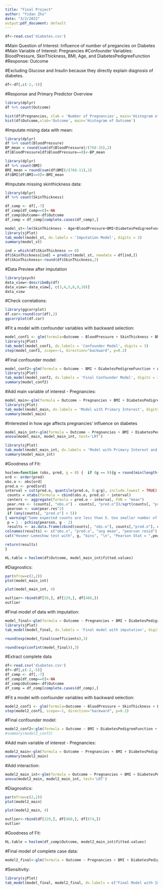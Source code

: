 ---
title: "Final Project"
author: "Yidan Zhu"
date: "3/2/2022"
output:pdf_document: default
---

```{r}
df<-read.csv('diabetes.csv')
```

#Main Question of Interest: Influence of number of pregancies on Diabetes
#Main Variable of Interest: Pregnancies
#Confounder Variables: BloodPressure, SkinThickness, BMI, Age, and DiabetesPedigreeFunction
#Response: Outcome

#Excluding Glucose and Insulin because they directly explain diagnosis of diabetes.
```{r}
df<-df[,c(-2,-5)]
```

#Response and Primary Predictor Overview
```{r}
library(dplyr)
df %>% count(Outcome)
```

```{r}
hist(df$Pregnancies, xlab = 'Number of Pregnancies', main='Histogram of Pregnancies')
hist(df$Outcome,xlab='Outcome', main='Histogram of Outcome')
```


#Imputate mising data with mean:
```{r}
library(dplyr)
df %>% count(BloodPressure)
BP_mean = round(sum(df$BloodPressure)/(768-35),2)
df$BloodPressure[df$BloodPressure==0]<-BP_mean
```

```{r}
library(dplyr)
df %>% count(BMI)
BMI_mean = round(sum(df$BMI)/(768-11),2)
df$BMI[df$BMI==0]<-BMI_mean
```

#Imputate missing skinthickness data: 
```{r}
library(dplyr)
df %>% count(SkinThickness)
```

```{r}
df_comp <- df[,-7]
df_comp[df_comp==0]<-NA
df_comp$Outcome<-df$Outcome
df_comp = df_comp[complete.cases(df_comp),]
```

```{r,warning=FALSE}
model_st<-lm(SkinThickness ~ Age+BloodPressure+BMI+DiabetesPedigreeFunction, data=df_comp)
library(sjPlot)
tab_model(model_st, dv.labels = 'Imputation Model', digits = 3)
summary(model_st)
```

```{r}
ind = which(df$SkinThickness == 0) 
df$SkinThickness[ind] = predict(model_st, newdata = df[ind,])
df$SkinThickness<-round(df$SkinThickness,2)
```

#Data Preview after imputation
```{r}
library(psych)
data_view<-describeBy(df)
data_view<-data_view[, c(3,4,5,8,9,10)]
data_view
```

#Check correlations: 
```{r,warning=FALSE}
library(ggcorrplot)
df.cor<-round(cor(df),2)
ggcorrplot(df.cor)
```  

#Fit a model with confounder variables with backward selection: 
```{r}
model_conf1 <- glm(formula=Outcome ~ BloodPressure + SkinThickness + BMI + DiabetesPedigreeFunction + Age, family=binomial(link=logit), data=df)
library(sjPlot)
tab_model(model_conf1, dv.labels = 'Confounder Model', digits = 3)
step(model_conf1, scope=~1, direction="backward", p=0.2)
```

#Final confounder model: 
```{r}
model_conf2<-glm(formula = Outcome ~ BMI + DiabetesPedigreeFunction + Age, family = binomial(link = logit), data = df)
library(sjPlot)
tab_model(model_conf2, dv.labels = 'Final Confounder Model', digits = 3)
summary(model_conf2)
```

#Add main variable of interest - Pregnancies: 
```{r}
model_main<-glm(formula = Outcome ~ Pregnancies + BMI + DiabetesPedigreeFunction + Age, family = binomial(link = logit), data = df)
library(sjPlot)
tab_model(model_main, dv.labels = 'Model with Primary Interest', digits = 3)
summary(model_main)
```

#Interested in how age affects pregnancies' influence on diabetes
```{r}
model_main_int<-glm(formula = Outcome ~ Pregnancies + BMI + DiabetesPedigreeFunction + Age + Pregnancies:Age, family = binomial(link = logit), data = df)
anova(model_main, model_main_int, test='LRT')
```

```{r}
library(sjPlot)
tab_model(model_main_int, dv.labels = 'Model with Primary Interest and Interaction', digits = 3)
summary(model_main_int)
```

#Goodness of Fit: 
```{r,warning=FALSE}
hoslem=function (obs, pred, g = 0) {  if (g == 0){g = round(min(length(obs)/10, 10))}
ord <- order(pred)
obs.o <- obs[ord]
pred.o <- pred[ord]
interval = cut(pred.o, quantile(pred.o, 0:g/g), include.lowest = TRUE)
 counts = xtabs(formula = cbind(obs.o, pred.o) ~ interval)
 centers <- aggregate(formula = pred.o ~ interval, FUN = "mean")
 pear.res <- (counts[, "obs.o"] - counts[, "pred.o"])/sqrt(counts[, "pred.o"])
 pearson <- sum(pear.res^2)
 if (any(counts[, "pred.o"] < 5))
{ warning("Some expected counts are less than 5. Use smaller number of groups")}
 p = 1 - pchisq(pearson, g - 2)
 results <- as.data.frame(cbind(counts[, "obs.o"], counts[,"pred.o"], centers$pred.o, pear.res))
colnames(results) <- c("obs.o", "pred.o", "avg mean", "pearson resid")
cat("Hosmer-Lemeshow test with", g, "bins", "\n", "Pearson Stat = ",pearson, "\n", "p = ", p, "\n \n")

return(results)
}

HL.table = hoslem(df$Outcome, model_main_int$fitted.values)
```

#Diagnostics:
```{r}
par(mfrow=c(2,2))
plot(model_main_int)
```

```{r}
plot(model_main_int, 4)
```

```{r}
outlier<-rbind(df[59,], df[229,], df[488,])
outlier
```

#Final model of data with imputation:
```{r}
model_final<-glm(formula = Outcome ~ Pregnancies + BMI + DiabetesPedigreeFunction + Age + Pregnancies:Age, family = binomial(link = logit), data = df)
library(sjPlot)
tab_model(model_final, dv.labels = 'Final model with imputation', digits = 3)
```

```{r}
round(exp(model_final$coefficients),3)
```

```{r,warning=FALSE}
round(exp(confint(model_final)),3)
```


#Extract complete data
```{r}
df<-read.csv('diabetes.csv')
df<-df[,c(-2,-5)]
df_comp <- df[,-7]
df_comp[df_comp==0]<-NA
df_comp$Outcome<-df$Outcome
df_comp = df_comp[complete.cases(df_comp),]
```

#Fit a model with confounder variables with backward selection: 
```{r}
model2_conf1 <- glm(formula=Outcome ~ BloodPressure + SkinThickness + BMI + DiabetesPedigreeFunction + Age, family=binomial(link=logit), data=df_comp)
step(model2_conf1, scope=~1, direction="backward", p=0.2)
```

#Final confounder model: 
```{r}
model2_conf2<-glm(formula = Outcome ~ BMI + DiabetesPedigreeFunction + Age, family = binomial(link = logit), data = df_comp)
#summary(model2_conf2)
```

#Add main variable of interest - Pregnancies: 
```{r}
model2_main<-glm(formula = Outcome ~ Pregnancies + BMI + DiabetesPedigreeFunction + Age, family = binomial(link = logit), data = df_comp)
summary(model2_main)
```

#Add interaction: 
```{r}
model2_main_int<-glm(formula = Outcome ~ Pregnancies + BMI + DiabetesPedigreeFunction + Age + Pregnancies:Age, family = binomial(link = logit), data = df_comp)
anova(model2_main, model2_main_int, test='LRT')
```

#Diagnostics:
```{r}
par(mfrow=c(2,2))
plot(model2_main)
```

```{r}
plot(model2_main, 4)
```


```{r}
outlier<-rbind(df[229,], df[460,], df[674,])
outlier
```

#Goodness of Fit:
```{r,warning=FALSE}
HL.table = hoslem(df_comp$Outcome, model2_main_int$fitted.values)
```

#Final model of complete case data:
```{r}
model2_final<-glm(formula = Outcome ~ Pregnancies + BMI + DiabetesPedigreeFunction + Age + Pregnancies:Age, family = binomial(link = logit), data = df_comp)
```

#Sensitivity:
```{r}
library(sjPlot)
tab_model(model_final, model2_final, dv.labels = c("Final Model with Imputation", "Final Model with Completers"), digits = 3)
```



